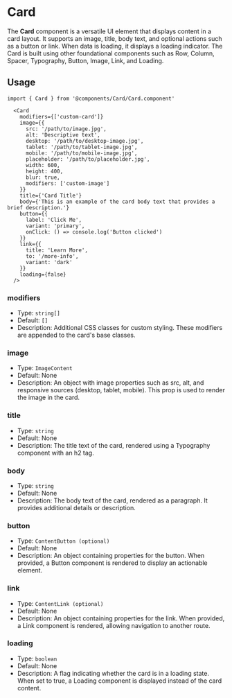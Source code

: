 
<Meta title='Components/Card' />

# Card

The **Card** component is a versatile UI element that displays content in a card layout. It supports an image, title, body text, and optional actions such as a button or link. When data is loading, it displays a loading indicator. The Card is built using other foundational components such as Row, Column, Spacer, Typography, Button, Image, Link, and Loading.

## Usage

```tsx
import { Card } from '@components/Card/Card.component'
```

```tsx
  <Card
    modifiers={['custom-card']}
    image={{
      src: '/path/to/image.jpg',
      alt: 'Descriptive text',
      desktop: '/path/to/desktop-image.jpg',
      tablet: '/path/to/tablet-image.jpg',
      mobile: '/path/to/mobile-image.jpg',
      placeholder: '/path/to/placeholder.jpg',
      width: 600,
      height: 400,
      blur: true,
      modifiers: ['custom-image']
    }}
    title={'Card Title'}
    body={'This is an example of the card body text that provides a brief description.'}
    button={{
      label: 'Click Me',
      variant: 'primary',
      onClick: () => console.log('Button clicked')
    }}
    link={{
      title: 'Learn More',
      to: '/more-info',
      variant: 'dark'
    }}
    loading={false}
  />
```

### modifiers

- Type: `string[]`
- Default: `[]`
- Description: Additional CSS classes for custom styling. These modifiers are appended to the card's base classes.

### image

- Type: `ImageContent`
- Default: None
- Description: An object with image properties such as src, alt, and responsive sources (desktop, tablet, mobile). This prop is used to render the image in the card.

### title

- Type: `string`
- Default: None
- Description: The title text of the card, rendered using a Typography component with an h2 tag.

### body

- Type: `string`
- Default: None
- Description: The body text of the card, rendered as a paragraph. It provides additional details or description.

### button

- Type: `ContentButton (optional)`
- Default: None
- Description: An object containing properties for the button. When provided, a Button component is rendered to display an actionable element.

### link

- Type: `ContentLink (optional)`
- Default: None
- Description: An object containing properties for the link. When provided, a Link component is rendered, allowing navigation to another route.

### loading

- Type: `boolean`
- Default: None
- Description: A flag indicating whether the card is in a loading state. When set to true, a Loading component is displayed instead of the card content.
